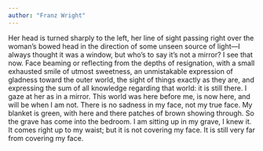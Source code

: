 ```yaml
---
author: "Franz Wright"
---
```


Her head is turned sharply to the left, her line of sight passing right over the woman’s bowed head in the direction of some unseen source of light—I always thought it was a window, but who’s to say it’s not a mirror? I see that now. Face beaming or reflecting from the depths of resignation, with a small exhausted smile of utmost sweetness, an unmistakable expression of gladness toward the outer world, the sight of things exactly as they are, and expressing the sum of all knowledge regarding that world: it is still there. I gaze at her as in a mirror. This world was here before me, is now here, and will be when I am not. There is no sadness in my face, not my true face. My blanket is green, with here and there patches of brown showing through. So the grave has come into the bedroom. I am sitting up in my grave, I knew it. It comes right up to my waist; but it is not covering my face. It is still very far from covering my face.
